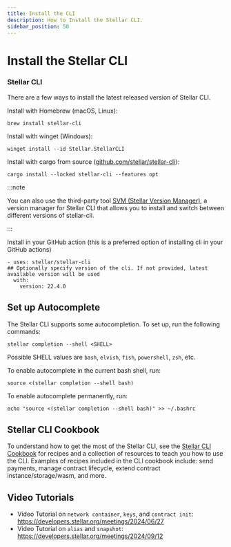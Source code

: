 ```yaml
---
title: Install the CLI
description: How to Install the Stellar CLI.
sidebar_position: 50
---
```


# Install the Stellar CLI

### Stellar CLI

There are a few ways to install the latest released version of Stellar CLI.

Install with Homebrew (macOS, Linux):

```text
brew install stellar-cli
```

Install with winget (Windows):

```text
winget install --id Stellar.StellarCLI
```

Install with cargo from source ([github.com/stellar/stellar-cli](https://github.com/stellar/stellar-cli)):

```text
cargo install --locked stellar-cli --features opt
```

:::note

You can also use the third-party tool [SVM (Stellar Version Manager)](https://www.npmjs.com/package/svm-cli), a version manager for Stellar CLI that allows you to install and switch between different versions of stellar-cli.

:::

Install in your GitHub action (this is a preferred option of installing cli in your GitHub actions)

```
- uses: stellar/stellar-cli
## Optionally specify version of the cli. If not provided, latest available version will be used
  with:
    version: 22.4.0
```

## Set up Autocomplete

The Stellar CLI supports some autocompletion. To set up, run the following commands:

```text
stellar completion --shell <SHELL>
```

Possible SHELL values are `bash`, `elvish`, `fish`, `powershell`, `zsh`, etc.

To enable autocomplete in the current bash shell, run:

```text
source <(stellar completion --shell bash)
```

To enable autocomplete permanently, run:

```text
echo "source <(stellar completion --shell bash)" >> ~/.bashrc
```

## Stellar CLI Cookbook

To understand how to get the most of the Stellar CLI, see the [Stellar CLI Cookbook](https://github.com/stellar/stellar-cli/tree/main/cookbook) for recipes and a collection of resources to teach you how to use the CLI. Examples of recipes included in the CLI cookbook include: send payments, manage contract lifecycle, extend contract instance/storage/wasm, and more.

## Video Tutorials

- Video Tutorial on `network container`, `keys`, and `contract init`: https://developers.stellar.org/meetings/2024/06/27
- Video Tutorial on `alias` and `snapshot`: https://developers.stellar.org/meetings/2024/09/12
